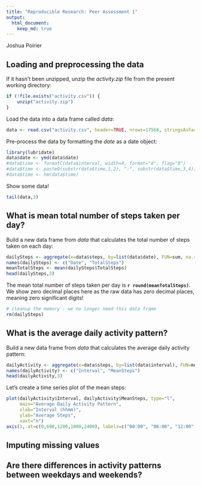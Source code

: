 ```yaml
---
title: "Reproducible Research: Peer Assessment 1"
output: 
  html_document:
    keep_md: true
---
```

Joshua Poirier

## Loading and preprocessing the data
If it hasn't been unzipped, unzip the *activity.zip* file from the present working directory:
```r
if (!file.exists("activity.csv")) {
    unzip("activity.zip")
}
```

Load the data into a data frame called *data*:
``` r
data <- read.csv("activity.csv", header=TRUE, nrows=17568, stringsAsFactors=FALSE)
```

Pre-process the data by formatting the *date* as a date object:
``` r
library(lubridate)
data$date <- ymd(data$date)
#data$time <- formatC(data$interval, width=4, format="d", flag="0")
#data$time <- paste0(substr(data$time,1,2), ":", substr(data$time,3,4))
#data$time <- hm(data$time)
```

Show some data!
``` r
tail(data,3)
```

## What is mean total number of steps taken per day?
Build a new data frame from *data* that calculates the total number of steps taken on each day:
``` r
dailySteps <- aggregate(x=data$steps, by=list(data$date), FUN=sum, na.rm=TRUE)
names(dailySteps) <- c("Date", "TotalSteps")
meanTotalSteps <- mean(dailySteps$TotalSteps)
head(dailySteps,3)
```

The mean total number of steps taken per day is **`r round(meanTotalSteps)`**.  We show zero decimal places here as the raw data has zero decimal places, meaning zero significant digits!

``` r
# cleanup the memory - we no longer need this data frame
rm(dailySteps)
```

## What is the average daily activity pattern?
Build a new data frame from *data* that calculates the average daily activity pattern:
``` r
dailyActivity <- aggregate(x=data$steps, by=list(data$interval), FUN=mean, na.rm=TRUE)
names(dailyActivity) <- c("Interval", "MeanSteps")
head(dailyActivity,3)
```

Let's create a time series plot of the mean steps:
``` r
plot(dailyActivity$Interval, dailyActivity$MeanSteps, type="l", 
     main="Average Daily Activity Pattern",
     xlab="Interval (hhmm)",
     ylab="Average Steps",
     xaxt="n")
axis(1, at=c(0,600,1200,1800,2400), labels=c("00:00", "06:00", "12:00", "18:00", "24:00"))
```

## Imputing missing values



## Are there differences in activity patterns between weekdays and weekends?
